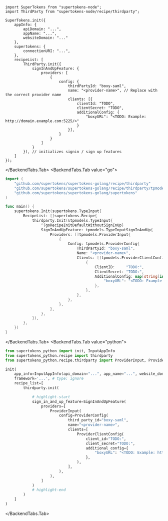
<BackendTabs>
<BackendTabs.Tab value="nodejs">

```tsx
import SuperTokens from "supertokens-node";
import ThirdParty from "supertokens-node/recipe/thirdparty";

SuperTokens.init({
    appInfo: {
        apiDomain: "...",
        appName: "...",
        websiteDomain: "..."
    },
    supertokens: {
        connectionURI: "...",
    },
    recipeList: [
        ThirdParty.init({
            signInAndUpFeature: {
                providers: [
                    {
                        config: {
                            thirdPartyId: "boxy-saml",
                            name: "<provider-name>", // Replace with the correct provider name
                            clients: [{
                                clientId: "TODO",
                                clientSecret: "TODO",
                                additionalConfig: {
                                    "boxyURL": "<TODO: Example: http://domain.example.com:5225/>"
                                }
                            }],
                        }
                    }
                ]
            }
        }), // initializes signin / sign up features 
    ]
});
```

</BackendTabs.Tab>
<BackendTabs.Tab value="go">


```go
import (
	"github.com/supertokens/supertokens-golang/recipe/thirdparty"
	"github.com/supertokens/supertokens-golang/recipe/thirdparty/tpmodels"
	"github.com/supertokens/supertokens-golang/supertokens"
)

func main() {
	supertokens.Init(supertokens.TypeInput{
		RecipeList: []supertokens.Recipe{
			thirdparty.Init(&tpmodels.TypeInput{
				^{goRecipeInitDefaultWithoutSignInUp}
                SignInAndUpFeature: tpmodels.TypeInputSignInAndUp{
					Providers: []tpmodels.ProviderInput{
						{
							Config: tpmodels.ProviderConfig{
								ThirdPartyId: "boxy-saml",
                                Name: "<provider-name>",
								Clients: []tpmodels.ProviderClientConfig{
									{
										ClientID:     "TODO:",
										ClientSecret: "TODO:",
                                        AdditionalConfig: map[string]interface{}{
                                            "boxyURL": "<TODO: Example: http://domain.example.com:5225/>",
                                        },
									},
								},
							},
						},
					},
				},
			}),
		},
	})
}
```


</BackendTabs.Tab>
<BackendTabs.Tab value="python">


```python
from supertokens_python import init, InputAppInfo
from supertokens_python.recipe import thirdparty
from supertokens_python.recipe.thirdparty import ProviderInput, ProviderConfig, ProviderClientConfig, SignInAndUpFeature

init(
    app_info=InputAppInfo(api_domain="...", app_name="...", website_domain="..."),
    framework='...', # type: ignore
    recipe_list=[
        thirdparty.init(

            # highlight-start
            sign_in_and_up_feature=SignInAndUpFeature(
                providers=[
                    ProviderInput(
                        config=ProviderConfig(
                            third_party_id="boxy-saml",
                            name="<provider-name>",
                            clients=[
                                ProviderClientConfig(
                                    client_id="TODO:",
                                    client_secret="TODO:",
                                    additional_config={
                                        "boxyURL": "<TODO: Example: http://domain.example.com:5225/>",
                                    },
                                ),
                            ],
                        ),
                    ),
                ]
            )
            # highlight-end
        )
    ]
)
```


</BackendTabs.Tab>
</BackendTabs>
